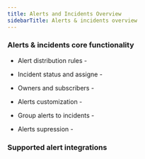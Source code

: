 ```yaml
---
title: Alerts and Incidents Overview
sidebarTitle: Alerts & incidents overview
---
```


<Snippet file="cloud/cloud-feature-tag.mdx" />


### Alerts & incidents core functionality 

- Alert distribution rules -
- Incident status and assigne -
- Owners and subscribers -
- Alerts customization -

- Group alerts to incidents -
- Alerts supression -

### Supported alert integrations

<Snippet file="cloud/integrations/cards-groups/alerts-destination-cards.mdx" />